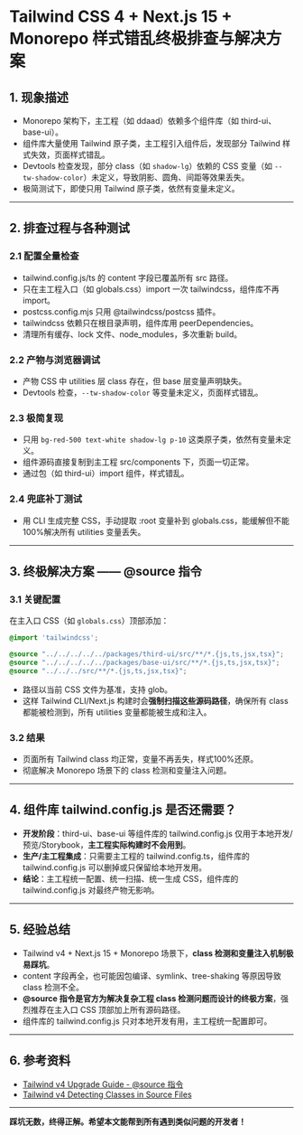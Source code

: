 
# Tailwind CSS 4 + Next.js 15 + Monorepo 样式错乱终极排查与解决方案

## 1. 现象描述

- Monorepo 架构下，主工程（如 ddaad）依赖多个组件库（如 third-ui、base-ui）。
- 组件库大量使用 Tailwind 原子类，主工程引入组件后，发现部分 Tailwind 样式失效，页面样式错乱。
- Devtools 检查发现，部分 class（如 `shadow-lg`）依赖的 CSS 变量（如 `--tw-shadow-color`）未定义，导致阴影、圆角、间距等效果丢失。
- 极简测试下，即使只用 Tailwind 原子类，依然有变量未定义。

---

## 2. 排查过程与各种测试

### 2.1 配置全量检查

- tailwind.config.js/ts 的 content 字段已覆盖所有 src 路径。
- 只在主工程入口（如 globals.css）import 一次 tailwindcss，组件库不再 import。
- postcss.config.mjs 只用 @tailwindcss/postcss 插件。
- tailwindcss 依赖只在根目录声明，组件库用 peerDependencies。
- 清理所有缓存、lock 文件、node_modules，多次重新 build。

### 2.2 产物与浏览器调试

- 产物 CSS 中 utilities 层 class 存在，但 base 层变量声明缺失。
- Devtools 检查，`--tw-shadow-color` 等变量未定义，页面样式错乱。

### 2.3 极简复现

- 只用 `bg-red-500 text-white shadow-lg p-10` 这类原子类，依然有变量未定义。
- 组件源码直接复制到主工程 src/components 下，页面一切正常。
- 通过包（如 third-ui）import 组件，样式错乱。

### 2.4 兜底补丁测试

- 用 CLI 生成完整 CSS，手动提取 :root 变量补到 globals.css，能缓解但不能100%解决所有 utilities 变量丢失。

---

## 3. 终极解决方案 —— @source 指令

### 3.1 关键配置

在主入口 CSS（如 `globals.css`）顶部添加：

```css
@import 'tailwindcss';

@source "../../../../../packages/third-ui/src/**/*.{js,ts,jsx,tsx}";
@source "../../../../../packages/base-ui/src/**/*.{js,ts,jsx,tsx}";
@source "../../../src/**/*.{js,ts,jsx,tsx}";
```

- 路径以当前 CSS 文件为基准，支持 glob。
- 这样 Tailwind CLI/Next.js 构建时会**强制扫描这些源码路径**，确保所有 class 都能被检测到，所有 utilities 变量都能被生成和注入。

### 3.2 结果

- 页面所有 Tailwind class 均正常，变量不再丢失，样式100%还原。
- 彻底解决 Monorepo 场景下的 class 检测和变量注入问题。

---

## 4. 组件库 tailwind.config.js 是否还需要？

- **开发阶段**：third-ui、base-ui 等组件库的 tailwind.config.js 仅用于本地开发/预览/Storybook，**主工程实际构建时不会用到**。
- **生产/主工程集成**：只需要主工程的 tailwind.config.ts，组件库的 tailwind.config.js 可以删掉或只保留给本地开发用。
- **结论**：主工程统一配置、统一扫描、统一生成 CSS，组件库的 tailwind.config.js 对最终产物无影响。

---

## 5. 经验总结

- Tailwind v4 + Next.js 15 + Monorepo 场景下，**class 检测和变量注入机制极易踩坑**。
- content 字段再全，也可能因包编译、symlink、tree-shaking 等原因导致 class 检测不全。
- **@source 指令是官方为解决复杂工程 class 检测问题而设计的终极方案**，强烈推荐在主入口 CSS 顶部加上所有源码路径。
- 组件库的 tailwind.config.js 只对本地开发有用，主工程统一配置即可。

---

## 6. 参考资料

- [Tailwind v4 Upgrade Guide - @source 指令](https://tailwindcss.com/docs/upgrade-guide)
- [Tailwind v4 Detecting Classes in Source Files](https://tailwindcss.com/docs/detecting-classes-in-source-files)

---

**踩坑无数，终得正解。希望本文能帮到所有遇到类似问题的开发者！**
